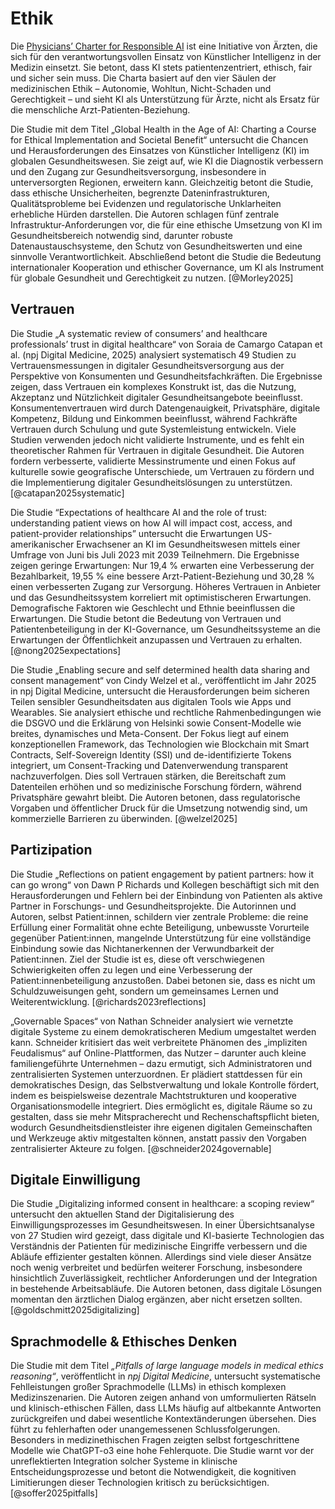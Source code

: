 # Ethik

Die [Physicians' Charter for Responsible AI](https://physicianscharter.ai/) ist eine Initiative von Ärzten, die sich für den verantwortungsvollen Einsatz von Künstlicher Intelligenz in der Medizin einsetzt. Sie betont, dass KI stets patientenzentriert, ethisch, fair und sicher sein muss. Die Charta basiert auf den vier Säulen der medizinischen Ethik – Autonomie, Wohltun, Nicht-Schaden und Gerechtigkeit – und sieht KI als Unterstützung für Ärzte, nicht als Ersatz für die menschliche Arzt-Patienten-Beziehung.

Die Studie mit dem Titel „Global Health in the Age of AI: Charting a Course for Ethical Implementation and Societal Benefit“ untersucht die Chancen und Herausforderungen des Einsatzes von Künstlicher Intelligenz (KI) im globalen Gesundheitswesen. Sie zeigt auf, wie KI die Diagnostik verbessern und den Zugang zur Gesundheitsversorgung, insbesondere in unterversorgten Regionen, erweitern kann. Gleichzeitig betont die Studie, dass ethische Unsicherheiten, begrenzte Dateninfrastrukturen, Qualitätsprobleme bei Evidenzen und regulatorische Unklarheiten erhebliche Hürden darstellen. Die Autoren schlagen fünf zentrale Infrastruktur-Anforderungen vor, die für eine ethische Umsetzung von KI im Gesundheitsbereich notwendig sind, darunter robuste Datenaustauschsysteme, den Schutz von Gesundheitswerten und eine sinnvolle Verantwortlichkeit. Abschließend betont die Studie die Bedeutung internationaler Kooperation und ethischer Governance, um KI als Instrument für globale Gesundheit und Gerechtigkeit zu nutzen. [@Morley2025]

## Vertrauen

Die Studie „A systematic review of consumers’ and healthcare professionals’ trust in digital healthcare“ von Soraia de Camargo Catapan et al. (npj Digital Medicine, 2025) analysiert systematisch 49 Studien zu Vertrauensmessungen in digitaler Gesundheitsversorgung aus der Perspektive von Konsumenten und Gesundheitsfachkräften. Die Ergebnisse zeigen, dass Vertrauen ein komplexes Konstrukt ist, das die Nutzung, Akzeptanz und Nützlichkeit digitaler Gesundheitsangebote beeinflusst. Konsumentenvertrauen wird durch Datengenauigkeit, Privatsphäre, digitale Kompetenz, Bildung und Einkommen beeinflusst, während Fachkräfte Vertrauen durch Schulung und gute Systemleistung entwickeln. Viele Studien verwenden jedoch nicht validierte Instrumente, und es fehlt ein theoretischer Rahmen für Vertrauen in digitale Gesundheit. Die Autoren fordern verbesserte, validierte Messinstrumente und einen Fokus auf kulturelle sowie geografische Unterschiede, um Vertrauen zu fördern und die Implementierung digitaler Gesundheitslösungen zu unterstützen. [@catapan2025systematic]

Die Studie "Expectations of healthcare AI and the role of trust: understanding patient views on how AI will impact cost, access, and patient-provider relationships" untersucht die Erwartungen US-amerikanischer Erwachsener an KI im Gesundheitswesen mittels einer Umfrage von Juni bis Juli 2023 mit 2039 Teilnehmern. Die Ergebnisse zeigen geringe Erwartungen: Nur 19,4 % erwarten eine Verbesserung der Bezahlbarkeit, 19,55 % eine bessere Arzt-Patient-Beziehung und 30,28 % einen verbesserten Zugang zur Versorgung. Höheres Vertrauen in Anbieter und das Gesundheitssystem korreliert mit optimistischeren Erwartungen. Demografische Faktoren wie Geschlecht und Ethnie beeinflussen die Erwartungen. Die Studie betont die Bedeutung von Vertrauen und Patientenbeteiligung in der KI-Governance, um Gesundheitssysteme an die Erwartungen der Öffentlichkeit anzupassen und Vertrauen zu erhalten. [@nong2025expectations]

Die Studie „Enabling secure and self determined health data sharing and consent management“ von Cindy Welzel et al., veröffentlicht im Jahr 2025 in npj Digital Medicine, untersucht die Herausforderungen beim sicheren Teilen sensibler Gesundheitsdaten aus digitalen Tools wie Apps und Wearables. Sie analysiert ethische und rechtliche Rahmenbedingungen wie die DSGVO und die Erklärung von Helsinki sowie Consent-Modelle wie breites, dynamisches und Meta-Consent. Der Fokus liegt auf einem konzeptionellen Framework, das Technologien wie Blockchain mit Smart Contracts, Self-Sovereign Identity (SSI) und de-identifizierte Tokens integriert, um Consent-Tracking und Datenverwendung transparent nachzuverfolgen. Dies soll Vertrauen stärken, die Bereitschaft zum Datenteilen erhöhen und so medizinische Forschung fördern, während Privatsphäre gewahrt bleibt. Die Autoren betonen, dass regulatorische Vorgaben und öffentlicher Druck für die Umsetzung notwendig sind, um kommerzielle Barrieren zu überwinden. [@welzel2025]

## Partizipation

Die Studie „Reflections on patient engagement by patient partners: how it can go wrong“ von Dawn P Richards und Kollegen beschäftigt sich mit den Herausforderungen und Fehlern bei der Einbindung von Patienten als aktive Partner in Forschungs- und Gesundheitsprojekte. Die Autorinnen und Autoren, selbst Patient:innen, schildern vier zentrale Probleme: die reine Erfüllung einer Formalität ohne echte Beteiligung, unbewusste Vorurteile gegenüber Patient:innen, mangelnde Unterstützung für eine vollständige Einbindung sowie das Nichtanerkennen der Verwundbarkeit der Patient:innen. Ziel der Studie ist es, diese oft verschwiegenen Schwierigkeiten offen zu legen und eine Verbesserung der Patient:innenbeteiligung anzustoßen. Dabei betonen sie, dass es nicht um Schuldzuweisungen geht, sondern um gemeinsames Lernen und Weiterentwicklung. [@richards2023reflections]

„Governable Spaces“ von Nathan Schneider analysiert wie vernetzte digitale Systeme zu einem demokratischeren Medium umgestaltet werden kann. Schneider kritisiert das weit verbreitete Phänomen des „impliziten Feudalismus“ auf Online-Plattformen, das Nutzer – darunter auch kleine familiengeführte Unternehmen – dazu ermutigt, sich Administratoren und zentralisierten Systemen unterzuordnen. Er plädiert stattdessen für ein demokratisches Design, das Selbstverwaltung und lokale Kontrolle fördert, indem es beispielsweise dezentrale Machtstrukturen und kooperative Organisationsmodelle integriert. Dies ermöglicht es, digitale Räume so zu gestalten, dass sie mehr Mitspracherecht und Rechenschaftspflicht bieten, wodurch Gesundheitsdienstleister ihre eigenen digitalen Gemeinschaften und Werkzeuge aktiv mitgestalten können, anstatt passiv den Vorgaben zentralisierter Akteure zu folgen. [@schneider2024governable]

## Digitale Einwilligung

Die Studie „Digitalizing informed consent in healthcare: a scoping review“ untersucht den aktuellen Stand der Digitalisierung des Einwilligungsprozesses im Gesundheitswesen. In einer Übersichtsanalyse von 27 Studien wird gezeigt, dass digitale und KI-basierte Technologien das Verständnis der Patienten für medizinische Eingriffe verbessern und die Abläufe effizienter gestalten können. Allerdings sind viele dieser Ansätze noch wenig verbreitet und bedürfen weiterer Forschung, insbesondere hinsichtlich Zuverlässigkeit, rechtlicher Anforderungen und der Integration in bestehende Arbeitsabläufe. Die Autoren betonen, dass digitale Lösungen momentan den ärztlichen Dialog ergänzen, aber nicht ersetzen sollten. [@goldschmitt2025digitalizing]

## Sprachmodelle & Ethisches Denken

Die Studie mit dem Titel *„Pitfalls of large language models in medical ethics reasoning“*, veröffentlicht in *npj Digital Medicine*, untersucht systematische Fehlleistungen großer Sprachmodelle (LLMs) in ethisch komplexen Medizinszenarien. Die Autoren zeigen anhand von umformulierten Rätseln und klinisch-ethischen Fällen, dass LLMs häufig auf altbekannte Antworten zurückgreifen und dabei wesentliche Kontextänderungen übersehen. Dies führt zu fehlerhaften oder unangemessenen Schlussfolgerungen. Besonders in medizinethischen Fragen zeigten selbst fortgeschrittene Modelle wie ChatGPT-o3 eine hohe Fehlerquote. Die Studie warnt vor der unreflektierten Integration solcher Systeme in klinische Entscheidungsprozesse und betont die Notwendigkeit, die kognitiven Limitierungen dieser Technologien kritisch zu berücksichtigen. [@soffer2025pitfalls]
